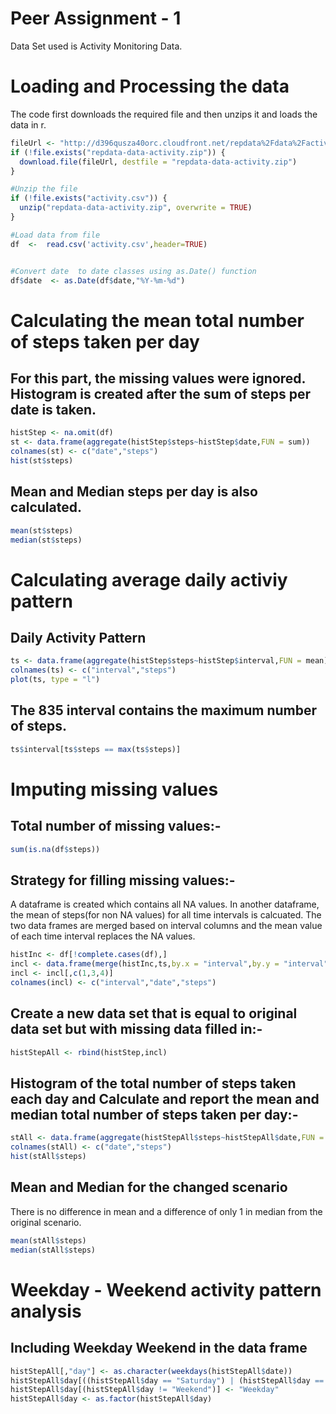 Peer Assignment - 1
========================================================
Data Set used is Activity Monitoring Data.

# Loading and Processing the data
The code first downloads the required file and then unzips it and loads the data in r.
```r
fileUrl <- "http://d396qusza40orc.cloudfront.net/repdata%2Fdata%2Factivity.zip"
if (!file.exists("repdata-data-activity.zip")) {
  download.file(fileUrl, destfile = "repdata-data-activity.zip")
}

#Unzip the file
if (!file.exists("activity.csv")) {
  unzip("repdata-data-activity.zip", overwrite = TRUE)
}

#Load data from file
df  <-  read.csv('activity.csv',header=TRUE)


#Convert date  to date classes using as.Date() function
df$date  <- as.Date(df$date,"%Y-%m-%d")

```

# Calculating the mean total number of steps taken per day
## For this part, the missing values were ignored.  Histogram is created after the sum of steps per date is taken.  

```r
histStep <- na.omit(df)
st <- data.frame(aggregate(histStep$steps~histStep$date,FUN = sum))
colnames(st) <- c("date","steps")
hist(st$steps)
```

## Mean and Median steps per day is also calculated.
```r
mean(st$steps)
median(st$steps)
```

# Calculating average daily activiy pattern

## Daily Activity Pattern
```r
ts <- data.frame(aggregate(histStep$steps~histStep$interval,FUN = mean))  
colnames(ts) <- c("interval","steps")
plot(ts, type = "l")
```

## The 835 interval contains the maximum number of steps.
```r
ts$interval[ts$steps == max(ts$steps)]
```

# Imputing missing values

## Total number of missing values:-
```r
sum(is.na(df$steps))
```
## Strategy for filling missing values:-
A dataframe is created which contains all NA values.  In another dataframe, the mean of steps(for non NA values) for all time intervals is calcuated.  The two data frames are merged based on interval columns and the mean value of each time interval replaces the NA values.
```r
histInc <- df[!complete.cases(df),]
incl <- data.frame(merge(histInc,ts,by.x = "interval",by.y = "interval"))
incl <- incl[,c(1,3,4)]
colnames(incl) <- c("interval","date","steps")
```
## Create a new data set that is equal to original data set but with missing data filled in:-
```r
histStepAll <- rbind(histStep,incl)
```
## Histogram of the total number of steps taken each day and Calculate and report the mean and median total number of steps taken per day:-

```r
stAll <- data.frame(aggregate(histStepAll$steps~histStepAll$date,FUN = sum))
colnames(stAll) <- c("date","steps")
hist(stAll$steps)
```
## Mean and Median for the changed scenario
There is no difference in mean and a difference of only 1 in median from the original scenario.

```r
mean(stAll$steps)
median(stAll$steps)
```

# Weekday - Weekend activity pattern analysis

## Including Weekday Weekend in the data frame

```r
histStepAll[,"day"] <- as.character(weekdays(histStepAll$date))
histStepAll$day[((histStepAll$day == "Saturday") | (histStepAll$day == "Sunday"))] <- "Weekend"
histStepAll$day[(histStepAll$day != "Weekend")] <- "Weekday"
histStepAll$day <- as.factor(histStepAll$day)
```
